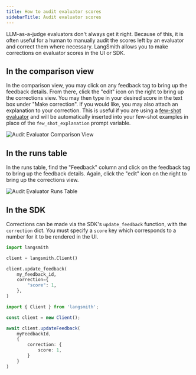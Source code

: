 ```yaml
---
title: How to audit evaluator scores
sidebarTitle: Audit evaluator scores
---
```


LLM-as-a-judge evaluators don't always get it right. Because of this, it is often useful for a human to manually audit the scores left by an evaluator and correct them where necessary. LangSmith allows you to make corrections on evaluator scores in the UI or SDK.

## In the comparison view

In the comparison view, you may click on any feedback tag to bring up the feedback details. From there, click the "edit" icon on the right to bring up the corrections view. You may then type in your desired score in the text box under "Make correction". If you would like, you may also attach an explanation to your correction. This is useful if you are using a [few-shot evaluator](/langsmith/create-few-shot-evaluators) and will be automatically inserted into your few-shot examples in place of the `few_shot_explanation` prompt variable.

![Audit Evaluator Comparison View](/langsmith/images/corrections-comparison-view.png)

## In the runs table

In the runs table, find the "Feedback" column and click on the feedback tag to bring up the feedback details. Again, click the "edit" icon on the right to bring up the corrections view.

![Audit Evaluator Runs Table](/langsmith/images/corrections-runs-table.png)

## In the SDK

Corrections can be made via the SDK's `update_feedback` function, with the `correction` dict. You must specify a `score` key which corresponds to a number for it to be rendered in the UI.

<CodeGroup>

```python Python
import langsmith

client = langsmith.Client()

client.update_feedback(
    my_feedback_id,
    correction={
        "score": 1,
    },
)
```

```typescript TypeScript
import { Client } from 'langsmith';

const client = new Client();

await client.updateFeedback(
    myFeedbackId,
    {
        correction: {
            score: 1,
        }
    }
)
```

</CodeGroup>


